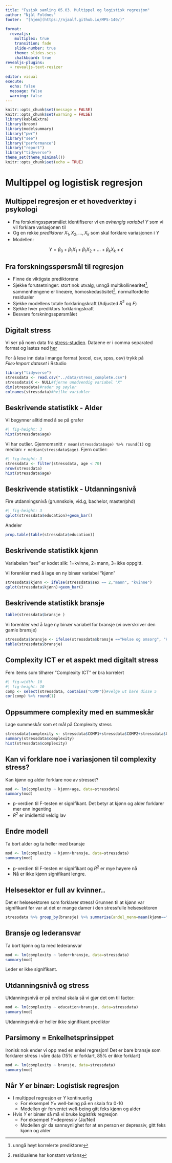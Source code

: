 ```yaml
---
title: "Fysisk samling 05.03. Multippel og logistisk regresjon"
author: "Njål Foldnes"
footer:  "[hjem](https://njaalf.github.io/MPS-140/)"
   
format: 
  revealjs: 
    multiplex: true
    transition: fade
    slide-number: true
    theme: slides.scss
    chalkboard: true
revealjs-plugins:
  - revealjs-text-resizer
    
editor: visual
execute:
  echo: false
  message: false
  warning: false
---
```


```r
knitr::opts_chunk$set(message = FALSE)
knitr::opts_chunk$set(warning = FALSE)
library(kableExtra)
library(broom)
library(modelsummary)
library("pwr")
library("see")
library("performance")
library("report")
library("tidyverse")
theme_set(theme_minimal())
knitr::opts_chunk$set(echo = TRUE)
```

# Multippel og logistisk regresjon

## Multippel regresjon er et hovedverktøy i psykologi

-   Fra forskningsspørsmålet identifiserer vi en *avhengig variabel* $Y$ som vi vil forklare variasjonen til
-   Og en rekke *prediktorer* $X_1, X_2, \ldots, X_k$ som skal forklare variasjonen i $Y$
-   Modellen:

$$ Y = \beta_0 + \beta_1 X_1+ \beta_1 X_2+\ldots +  \beta_k X_k+\epsilon$$

## Fra forskningsspørsmål til regresjon

-   Finne de viktigste prediktorene
-   Sjekke forutsetninger: stort nok utvalg, unngå multikollinearitet[^1], sammenhengene er lineære, homoskedastisitet[^2], normalfordelte residualer
-   Sjekke modellens totale forklaringskraft (Adjusted $R^2$ og $F$)
-   Sjekke hver prediktors forklaringskraft
-   Besvare forskningsspørsmålet

[^1]: unngå høyt korrelerte prediktorer

[^2]:  residualene har konstant varians

## Digitalt stress 

Vi ser på noen data fra [stress-studien](https://www.frontiersin.org/journals/psychology/articles/10.3389/fpsyg.2024.1297194/full). Dataene er i comma separated format og lastes ned [her](../data/stress_complete.csv)

For å lese inn data i mange format (excel, csv, spss, osv) trykk på *File>Import dataset* i Rstudio
```r
library("tidyverse")
stressdata <- read.csv("../data/stress_complete.csv") 
stressdata$X <- NULL#fjerne unødvendig variabel "X"
dim(stressdata)#rader og søyler
colnames(stressdata)#hvilke variabler
```

## Beskrivende statistikk - Alder

Vi begynner alltid med å se på grafer 
```r
#| fig-height: 3
hist(stressdata$age)
```
Vi har outlier. Gjennomsnitt `r mean(stressdata$age) %>% round(1)` og median: `r median(stressdata$age)`. Fjern outlier:
```r
#| fig-height: 3
stressdata <- filter(stressdata, age < 70)
nrow(stressdata)
hist(stressdata$age)
```

## Beskrivende statistikk - Utdanningsnivå

Fire utdanningsnivå (grunnskole, vid.g, bachelor, master/phd)
```r
#| fig-height: 3
qplot(stressdata$education)+geom_bar()
```
Andeler 
```r
prop.table(table(stressdata$education))
```


## Beskrivende statistikk kjønn 
Variabelen "sex" er kodet slik: 1=kvinne, 2=mann, 3=ikke oppgitt.

Vi forenkler med å lage en ny binær variabel "kjønn"
```r
stressdata$kjønn <- ifelse(stressdata$sex == 2,"mann", "kvinne")
qplot(stressdata$kjønn)+geom_bar()
```

## Beskrivende statistikk bransje 

```r
table(stressdata$bransje )
```

Vi forenkler ved å lage ny binær variabel for bransje (vi overskriver den gamle bransje)

```r
stressdata$bransje <- ifelse(stressdata$bransje =="Helse og omsorg", "Helse og omsorg", "Annet")
table(stressdata$bransje)
```

## Complexity ICT er et aspekt med digitalt stress

Fem items som tilhører "Complexity ICT" er bra korrelert
```r
#| fig-width: 10
#| fig-height: 10
comp <- select(stressdata, contains("COMP"))#velge ut bare disse 5
cor(comp) %>% round(1)
```
## Oppsummere complexity med en summeskår

Lage summeskår som et mål på Complexity stress
```r
stressdata$complexity <- stressdata$COMP1+stressdata$COMP2+stressdata$COMP3+stressdata$COMP4+stressdata$COMP5
summary(stressdata$complexity)
hist(stressdata$complexity)
```


## Kan vi forklare noe i variasjonen til complexity stress?
Kan kjønn og alder forklare noe av stresset?

```r
mod <- lm(complexity ~ kjønn+age, data=stressdata) 
summary(mod)
```
- p-verdien til F-testen er signifikant. Det betyr at kjønn og alder forklarer mer enn ingenting
- $R^2$ er imidlertid veldig lav


## Endre modell
Ta bort alder og ta heller med bransje

```r
mod <- lm(complexity ~ kjønn+bransje, data=stressdata) 
summary(mod)
```
- p-verdien til F-testen er signifikant og $R^2$ er mye høyere nå
- Nå er ikke kjønn signifikant lengre.

## Helsesektor er full av kvinner..
Det er helsesektoren som forklarer stress! Grunnen til at kjønn var signifikant før var at det er mange damer i den stressfulle helsesektoren
```r
stressdata %>% group_by(bransje) %>% summarise(andel_menn=mean(kjønn=="mann"))
```


## Bransje og lederansvar
Ta bort kjønn og ta med lederansvar

```r
mod <- lm(complexity ~ leder+bransje, data=stressdata) 
summary(mod)
```

Leder er ikke signifikant. 




## Utdanningsnivå og stress
Utdanningsnivå er på ordinal skala så vi gjør det om til factor:
```r
mod <- lm(complexity ~ education+bransje, data=stressdata) 
summary(mod)
```
Utdanningsnivå er heller ikke signifikant prediktor


## Parsimony = Enkelhetsprinsippet

Ironisk nok ender vi opp med en enkel regresjon!
Det er bare bransje som forklarer stress i våre data (15\% er forklart, 85\% er ikke forklart)
```r
mod <- lm(complexity ~ bransje, data=stressdata) 
summary(mod)
```


## Når $Y$ er binær: Logistisk regresjon

-   I multippel regresjon er $Y$ kontinuerlig
    -   For eksempel $Y$= well-being på en skala fra 0-10
    -   Modellen gir forventet well-being gitt feks kjønn og alder
-   Hvis $Y$ er binær så må vi bruke *logistisk* regresjon
    -   For eksempel $Y$=depressiv (Ja/Nei)
    -   Modellen gir da sannsynlighet for at en person er depressiv, gitt feks kjønn og alder

